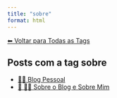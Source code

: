 ```yaml
---
title: "sobre"
format: html
---
```


[⬅ Voltar para Todas as Tags](../tags.qmd)

## Posts com a tag **sobre**

- [🧑‍🏫 Blog Pessoal](/posts/pessoal/index.html)
- [📘 🧑‍💻 Sobre o Blog e Sobre Mim](/posts/pessoal/sobre-o-blog.html)
